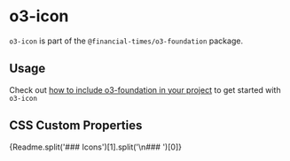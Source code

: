 
<Meta title="Whitelabel/o3-foundation/o3-icon/Readme" />

# o3-icon

`o3-icon` is part of the `@financial-times/o3-foundation` package.

## Usage

Check out [how to include o3-foundation in your project](?path=/docs/whitelabel-o3-foundation-readme--jsx-documentation#usage) to get started with `o3-icon`

## CSS Custom Properties

<Markdown>{Readme.split('### Icons')[1].split('\n### ')[0]}</Markdown>
